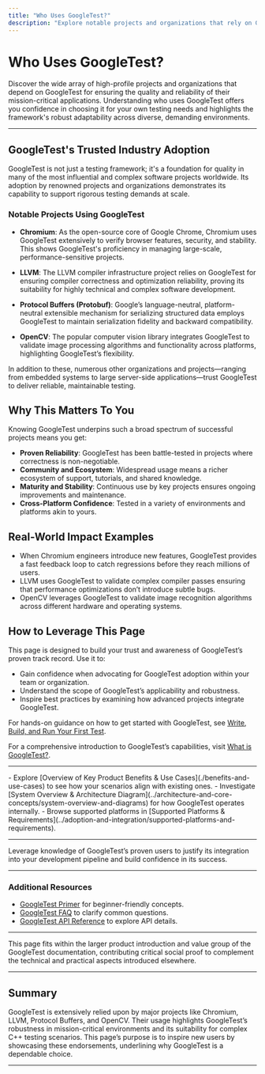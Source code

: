 ```yaml
---
title: "Who Uses GoogleTest?"
description: "Explore notable projects and organizations that rely on GoogleTest for mission-critical applications, including Chromium, LLVM, Protocol Buffers, and OpenCV. Gain confidence from its widespread industry adoption."
---
```


# Who Uses GoogleTest?

Discover the wide array of high-profile projects and organizations that depend on GoogleTest for ensuring the quality and reliability of their mission-critical applications. Understanding who uses GoogleTest offers you confidence in choosing it for your own testing needs and highlights the framework's robust adaptability across diverse, demanding environments.

---

## GoogleTest's Trusted Industry Adoption

GoogleTest is not just a testing framework; it's a foundation for quality in many of the most influential and complex software projects worldwide. Its adoption by renowned projects and organizations demonstrates its capability to support rigorous testing demands at scale.

### Notable Projects Using GoogleTest

- **Chromium**: As the open-source core of Google Chrome, Chromium uses GoogleTest extensively to verify browser features, security, and stability. This shows GoogleTest's proficiency in managing large-scale, performance-sensitive projects.

- **LLVM**: The LLVM compiler infrastructure project relies on GoogleTest for ensuring compiler correctness and optimization reliability, proving its suitability for highly technical and complex software development.

- **Protocol Buffers (Protobuf)**: Google’s language-neutral, platform-neutral extensible mechanism for serializing structured data employs GoogleTest to maintain serialization fidelity and backward compatibility.

- **OpenCV**: The popular computer vision library integrates GoogleTest to validate image processing algorithms and functionality across platforms, highlighting GoogleTest’s flexibility.

In addition to these, numerous other organizations and projects—ranging from embedded systems to large server-side applications—trust GoogleTest to deliver reliable, maintainable testing.

## Why This Matters To You

Knowing GoogleTest underpins such a broad spectrum of successful projects means you get:

- **Proven Reliability**: GoogleTest has been battle-tested in projects where correctness is non-negotiable.
- **Community and Ecosystem**: Widespread usage means a richer ecosystem of support, tutorials, and shared knowledge.
- **Maturity and Stability**: Continuous use by key projects ensures ongoing improvements and maintenance.
- **Cross-Platform Confidence**: Tested in a variety of environments and platforms akin to yours.

## Real-World Impact Examples

- When Chromium engineers introduce new features, GoogleTest provides a fast feedback loop to catch regressions before they reach millions of users.
- LLVM uses GoogleTest to validate complex compiler passes ensuring that performance optimizations don’t introduce subtle bugs.
- OpenCV leverages GoogleTest to validate image recognition algorithms across different hardware and operating systems.

## How to Leverage This Page

This page is designed to build your trust and awareness of GoogleTest’s proven track record. Use it to:

- Gain confidence when advocating for GoogleTest adoption within your team or organization.
- Understand the scope of GoogleTest’s applicability and robustness.
- Inspire best practices by examining how advanced projects integrate GoogleTest.

For hands-on guidance on how to get started with GoogleTest, see [Write, Build, and Run Your First Test](../getting-started/first-tests-validation/write-build-run-test).

For a comprehensive introduction to GoogleTest’s capabilities, visit [What is GoogleTest?](./what-is-googletest).

---

<PageNavigation>
- Explore [Overview of Key Product Benefits & Use Cases](./benefits-and-use-cases) to see how your scenarios align with existing ones.
- Investigate [System Overview & Architecture Diagram](../architecture-and-core-concepts/system-overview-and-diagrams) for how GoogleTest operates internally.
- Browse supported platforms in [Supported Platforms & Requirements](../adoption-and-integration/supported-platforms-and-requirements).
</PageNavigation>

---

<Tip>
Leverage knowledge of GoogleTest’s proven users to justify its integration into your development pipeline and build confidence in its success.
</Tip>

---

### Additional Resources

- [GoogleTest Primer](../primer) for beginner-friendly concepts.
- [GoogleTest FAQ](../../FAQ) to clarify common questions.
- [GoogleTest API Reference](../../api-reference/testing-apis) to explore API details.

---

This page fits within the larger product introduction and value group of the GoogleTest documentation, contributing critical social proof to complement the technical and practical aspects introduced elsewhere.


---

## Summary

GoogleTest is extensively relied upon by major projects like Chromium, LLVM, Protocol Buffers, and OpenCV. Their usage highlights GoogleTest’s robustness in mission-critical environments and its suitability for complex C++ testing scenarios. This page’s purpose is to inspire new users by showcasing these endorsements, underlining why GoogleTest is a dependable choice.

---